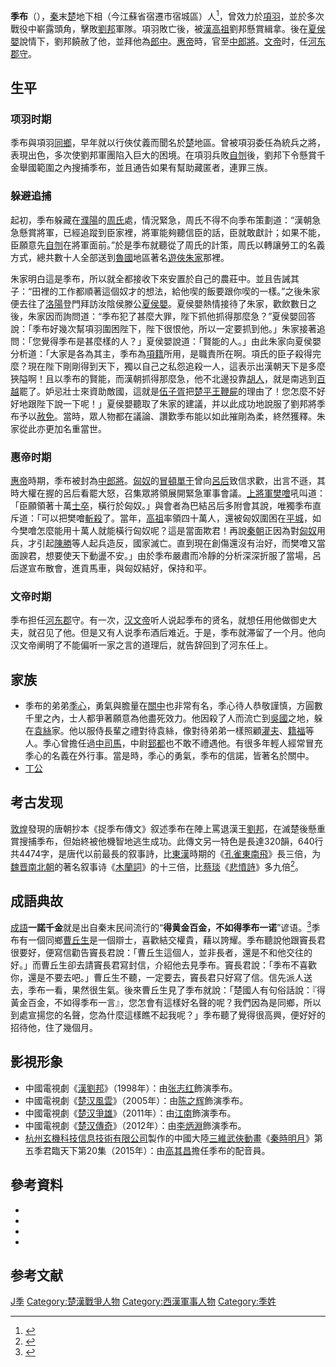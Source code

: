 {{refimprove|time=2018-07-22T02:47:53+00:00}}
{{東亞男性歷史人物
|名稱 =季布
|身份 = 
|国家 = [[中国|中国]]
|時代 = [[秦朝|秦朝]]→[[西汉|西汉]]
|主君 = [[項梁|項梁]]→[[項羽|項羽]]→[[汉高祖|汉高祖]][[劉邦|劉邦]]→[[漢惠帝|漢惠帝]]→[[呂后|呂后]]→[[汉文帝|汉文帝]]
|屆數 =
|最高職務 = [[中郎將|中郎將]]、[[河東郡_(中國)|河东]][[郡守|郡守]]
|封爵 = 
|姓 = [[季姓|季姓]]
|名 = 布
|姓名 = 季布
|字 = 
|號 = 
|圖片名稱 =
|圖片大小 = 
|圖片說明 =
|族裔 =  漢族
|籍貫 = 
|本籍 = [[楚|楚]]地下相（今江蘇省宿遷市宿城區）
|出身地 = [[楚|楚]]地下相（今江蘇省宿遷市宿城區）
|出生日期 = 不详
|出生地點 = 楚地
|婚年 =
|逝世日期 = 不详
|逝世地點 = 
|廟號 =
|諡號 = 
|父親 = 
|嫡母 =
|母親 =
|妻 = 
|繼室 =
|平妻 =
|側室 =
|元配之父 = 
|元配之嫡母 =
|元配之母 =
|正室之父 =
|正室之嫡母 =
|正室之母 =
|妻之父 =
|妻之嫡母 =
|妻之母 =
|繼室之父 =
|繼室之嫡母 =
|繼室之母 =
|平妻之父 =
|平妻之嫡母 =
|平妻之母 =
|兄弟 = 弟 [[季心|季心]]
|姊妹 = 
|嫡兄弟 =
|嫡姊妹 =
|庶兄弟 =
|庶姊妹 =
|同胞兄弟 =
|同胞姊妹 =
|異母兄弟 =
|異母姊妹 =
|異父兄弟 =
|異父姊妹 =
|繼兄弟 =
|繼姊妹 =
|子 =
|女 = 
|嫡子 =
|嫡女 =
|庶子 =
|庶女 =
|繼子 =
|繼女 =
|其他親屬 =[[丁公_(秦末)|丁公]]
|出身 = <!---此处指科举出身--->
|功名 = 
|經歷 = [[郎中|郎中]]、[[中郎將|中郎將]]、[[河東郡_(中國)|河东]][[郡守|郡守]]
|著作 = 
|注釋 =
}}

'''季布'''（{{bd|前220年||？||catIdx=J季}}），[[秦朝|秦]]末[[楚|楚]]地下相（今江蘇省宿遷市宿城區）人<ref>{{cite web |url=http://www.hebi168.com/Article/ji5/ |language=zh |title=季氏家譜 |publisher=中國家譜網 |accessdate=2018-07-21 |archive-url=https://web.archive.org/web/20180721162144/http://www.hebi168.com/Article/ji5/ |archive-date=2018-07-21 |dead-url=yes }}</ref>，曾效力於[[項羽|項羽]]，並於多次戰役中嶄露頭角，擊敗[[劉邦|劉邦]]軍隊。項羽敗亡後，被[[漢高祖|漢高祖]]劉邦懸賞緝拿。後在[[夏侯嬰|夏侯嬰]]說情下，劉邦饒赦了他，並拜他為[[郎中|郎中]]。[[汉惠帝|惠帝]]時，官至[[中郎將|中郎將]]。[[汉文帝|文帝]]时，任[[河東郡_(中國)|河东]][[郡守|郡守]]。

==生平==
===项羽时期===
季布與項羽[[同鄉|同鄉]]，早年就以行俠仗義而聞名於[[楚|楚]]地區。曾被項羽委任為統兵之將，表現出色，多次使劉邦軍團陷入巨大的困境。在項羽兵敗[[自刎|自刎]]後，劉邦下令懸賞千金舉國範圍之內搜捕季布，並且通告如果有幫助藏匿者，連罪三族。

===躲避追捕===
起初，季布躲藏在[[濮陽|濮陽]]的[[周氏|周氏]]處，情況緊急，周氏不得不向季布策劃道：“漢朝急急懸賞將軍，已經追蹤到臣家裡，將軍能夠聽信臣的話，臣就敢獻計；如果不能，臣願意先[[自刎|自刎]]在將軍面前。”於是季布就聽從了周氏的計策，周氏以轉讓勞工的名義方式，總共數十人全部送到[[魯國|魯國]]地區著名[[遊俠|遊俠]][[朱家|朱家]]那裡。

朱家明白這是季布，所以就全都接收下來安置於自己的農莊中。並且告誡其子：“田裡的工作都順著這個奴才的想法，給他喫的飯要跟你喫的一樣。”之後朱家便去往了[[洛陽|洛陽]]登門拜訪汝陰侯滕公[[夏侯嬰|夏侯嬰]]。夏侯嬰熱情接待了朱家，歡飲數日之後，朱家因而詢問道：“季布犯了甚麼大罪，陛下抓他抓得那麼急？”夏侯嬰回答說：「季布好幾次幫項羽圍困陛下，陛下很恨他，所以一定要抓到他。」朱家接著追問：「您覺得季布是甚麼樣的人？」夏侯嬰說道：「賢能的人。」由此朱家向夏侯嬰分析道：「大家是各為其主，季布為[[項籍|項籍]]所用，是職責所在啊。項氏的臣子殺得完麼？現在陛下剛剛得到天下，獨以自己之私怨追殺一人，這表示出漢朝天下是多麼狹隘啊！且以季布的賢能，而漢朝抓得那麼急，他不北邊投靠[[胡人|胡人]]，就是南逃到[[百越|百越]]罷了。妒忌壯士來資助敵國，這就是[[伍子胥|伍子胥]]把[[楚平王|楚平王]][[鞭屍|鞭屍]]的理由了！您怎麼不好好地跟陛下說一下呢！」夏侯嬰聽取了朱家的建議，并以此成功地說服了劉邦將季布予以[[赦免|赦免]]。當時，眾人物都在議論、讚歎季布能以如此摧剛為柔，終然獲釋。朱家從此亦更加名重當世。

===惠帝时期===
[[汉惠帝|惠帝]]時期，季布被封為[[中郎將|中郎將]]。[[匈奴|匈奴]]的[[冒頓單于|冒頓單于]]曾向[[呂后|呂后]]致信求歡，出言不遜，其時大權在握的呂后看罷大怒，召集眾將領展開緊急軍事會議。[[上將軍|上將軍]][[樊噲|樊噲]]吼叫道：「臣願領著十萬[[士卒|士卒]]，橫行於匈奴。」與會者為巴結呂后多附會其說，唯獨季布直斥道：「可以把樊噲[[斬殺|斬殺]]了。當年，[[劉邦|高祖]]率領四十萬人，還被匈奴圍困在[[平城|平城]]，如今樊噲怎麼能用十萬人就能橫行匈奴呢？這是當面欺君！再說[[秦朝|秦朝]]正因為對[[匈奴|匈奴]]用兵，才引起[[陳勝|陳勝]]等人起兵造反，國家滅亡。直到現在創傷還沒有治好，而樊噲又當面諛君，想要使天下動盪不安。」由於季布嚴肅而冷靜的分析深深折服了當場，呂后遂宣布散會，進貢馬車，與匈奴結好，保持和平。

===文帝时期===
季布担任[[河東郡_(中國)|河东郡]]守。有一次，[[汉文帝|汉文帝]]听人说起季布的贤名，就想任用他做御史大夫，就召见了他。但是又有人说季布酒后难近。于是，季布就滞留了一个月。他向汉文帝阐明了不能偏听一家之言的道理后，就告辞回到了河东任上。

==家族==
*季布的弟弟[[季心|季心]]，勇氣與膽量在[[關中|關中]]也非常有名，季心待人恭敬謹慎，方圓數千里之內，士人都爭著願意為他盡死效力。他因殺了人而流亡到[[吳國|吳國]]之地，躲在[[袁絲|袁絲]]家。他以服侍長輩之禮對待袁絲，像對待弟弟一樣照顧[[灌夫|灌夫]]、[[籍福|籍福]]等人。季心曾擔任過[[中司馬|中司馬]]，中尉[[郅都|郅都]]也不敢不禮遇他。有很多年輕人經常冒充季心的名義在外行事。當是時，季心的勇氣，季布的信諾，皆著名於關中。
*[[丁公_(秦末)|丁公]]

==考古发现==
{{wikisource|捉季布傳文}}
[[敦煌|敦煌]]發現的唐朝抄本《捉季布傳文》叙述季布在陣上罵退漢王[[劉邦|劉邦]]，在滅楚後懸重賞搜捕季布，但始終被他機智地逃生成功。此傳文另一特色是長達320韻，640行共4474字，是唐代以前最長的叙事詩，比[[東漢|東漢]]時期的《[[孔雀東南飛|孔雀東南飛]]》長三倍，为[[魏晋南北朝|魏晋南北朝]]的著名叙事诗《[[木蘭詞|木蘭詞]]》的十三倍，比[[蔡琰|蔡琰]]《[[悲憤詩|悲憤詩]]》多九倍<ref>{{cite book|author=馮平、劉東岳、牛江濤|title=中国古代文学简史|year=2014|publisher=青蘋果數據中心|url=https://books.google.com.hk/books?id=Ahf8AgAAQBAJ&hl=zh-TW&source=gbs_navlinks_s|access-date=2015-03-11|archive-date=2015-04-02|archive-url=https://web.archive.org/web/20150402141627/https://books.google.com.hk/books?id=Ahf8AgAAQBAJ&hl=zh-TW&source=gbs_navlinks_s|dead-url=no}}</ref>。

==成語典故==
[[成語|成語]]'''一諾千金'''就是出自秦末民间流行的“'''得黄金百金，不如得季布一诺'''”谚语。<ref>{{Cite book | author = 范进学 | title = 法律与道德 | location = | publisher = [[北京大学出版社|北京大学出版社]]，[[上海交通大学出版社|上海交通大学出版社]] | date = 2012-8 | pages =页59 |  ISBN = 9787301210789 | accessdate = 2013年2月24日 | url =  | language= zh-hans| quote =  }}</ref>季布有一個同鄉[[曹丘生|曹丘生]]是一個辯士，喜歡結交權貴，藉以誇耀。季布聽說他跟竇長君很要好，便寫信勸告竇長君說：「曹丘生這個人，並非長者，還是不和他交往的好。」而曹丘生卻去請竇長君寫封信，介紹他去見季布。竇長君說：「季布不喜歡你，還是不要去吧。」曹丘生不聽，一定要去，竇長君只好寫了信。信先派人送去，季布一看，果然很生氣。後來曹丘生見了季布就說：「楚國人有句俗話說：『得黃金百金，不如得季布一言』，您怎會有這樣好名聲的呢？我們因為是同鄉，所以到處宣揚您的名聲，您為什麼這樣瞧不起我呢？」季布聽了覺得很高興，便好好的招待他，住了幾個月。

==影視形象==
* 中國電視劇《[[漢劉邦|漢劉邦]]》（1998年）：由[[张志红|张志红]]飾演季布。
* 中國電視劇《[[楚汉風雲|楚汉風雲]]》（2005年）：由[[陈之辉|陈之辉]]飾演季布。
* 中國電視劇《[[楚汉爭雄|楚汉爭雄]]》（2011年）：由[[江南|江南]]飾演季布。
* 中國電視劇《[[楚汉傳奇|楚汉傳奇]]》（2012年）：由[[李炳淵|李炳淵]]飾演季布。
* [[杭州玄機科技信息技術有限公司|杭州玄機科技信息技術有限公司]]製作的中國大陸[[三維|三維]][[武俠|武俠]][[動畫|動畫]]《[[秦時明月_(動畫)|秦時明月]]》第五季君臨天下第20集（2015年）：由[[高其昌|高其昌]]擔任季布的配音員。

==參考資料==
*{{wikisource history link|史記|100|季布}}
*{{wikisource history link|史記|124}}
*{{wikisource history link|漢書|092}}
*{{wikisource history link|漢書|037|季布}}

==参考文献==
{{reflist}}

{{秦末汉初人物}}

[[Category:西漢太守|J季]]
[[Category:楚漢戰爭人物|Category:楚漢戰爭人物]]
[[Category:西漢軍事人物|Category:西漢軍事人物]]
[[Category:季姓|Category:季姓]]